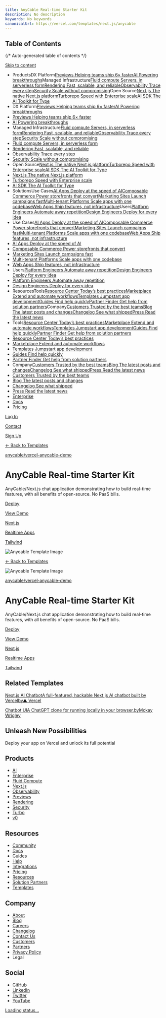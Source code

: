 ```yaml
---
title: AnyCable Real-time Starter Kit
description: No description
keywords: No keywords
canonicalUrl: https://vercel.com/templates/next.js/anycable
---
```


## Table of Contents

{/* Auto-generated table of contents */}

[Skip to content](#geist-skip-)

* ProductsDX Platform[Previews Helping teams ship 6× faster](/products/previews)[AI Powering breakthroughs](/ai)Managed Infrastructure[Fluid compute Servers, in serverless form](/fluid)[Rendering Fast, scalable, and reliable](/products/rendering)[Observability Trace every step](/products/observability)[Security Scale without compromising](/security)Open Source[Next.js The native Next.js platform](/frameworks/nextjs)[Turborepo Speed with Enterprise scale](/solutions/turborepo)[AI SDK The AI Toolkit for Type](https://sdk.vercel.ai/)
* DX Platform[Previews Helping teams ship 6× faster](/products/previews)[AI Powering breakthroughs](/ai)
* [Previews Helping teams ship 6× faster](/products/previews)
* [AI Powering breakthroughs](/ai)
* Managed Infrastructure[Fluid compute Servers, in serverless form](/fluid)[Rendering Fast, scalable, and reliable](/products/rendering)[Observability Trace every step](/products/observability)[Security Scale without compromising](/security)
* [Fluid compute Servers, in serverless form](/fluid)
* [Rendering Fast, scalable, and reliable](/products/rendering)
* [Observability Trace every step](/products/observability)
* [Security Scale without compromising](/security)
* Open Source[Next.js The native Next.js platform](/frameworks/nextjs)[Turborepo Speed with Enterprise scale](/solutions/turborepo)[AI SDK The AI Toolkit for Type](https://sdk.vercel.ai/)
* [Next.js The native Next.js platform](/frameworks/nextjs)
* [Turborepo Speed with Enterprise scale](/solutions/turborepo)
* [AI SDK The AI Toolkit for Type](https://sdk.vercel.ai/)
* SolutionsUse Cases[AI Apps Deploy at the speed of AI](/solutions/ai-apps)[Composable Commerce Power storefronts that convert](/solutions/composable-commerce)[Marketing Sites Launch campaigns fast](/solutions/marketing-sites)[Multi-tenant Platforms Scale apps with one codebase](/solutions/multi-tenant-saas)[Web Apps Ship features, not infrastructure](/solutions/web-apps)Users[Platform Engineers Automate away repetition](/solutions/platform-engineering)[Design Engineers Deploy for every idea](/solutions/design-engineering)
* Use Cases[AI Apps Deploy at the speed of AI](/solutions/ai-apps)[Composable Commerce Power storefronts that convert](/solutions/composable-commerce)[Marketing Sites Launch campaigns fast](/solutions/marketing-sites)[Multi-tenant Platforms Scale apps with one codebase](/solutions/multi-tenant-saas)[Web Apps Ship features, not infrastructure](/solutions/web-apps)
* [AI Apps Deploy at the speed of AI](/solutions/ai-apps)
* [Composable Commerce Power storefronts that convert](/solutions/composable-commerce)
* [Marketing Sites Launch campaigns fast](/solutions/marketing-sites)
* [Multi-tenant Platforms Scale apps with one codebase](/solutions/multi-tenant-saas)
* [Web Apps Ship features, not infrastructure](/solutions/web-apps)
* Users[Platform Engineers Automate away repetition](/solutions/platform-engineering)[Design Engineers Deploy for every idea](/solutions/design-engineering)
* [Platform Engineers Automate away repetition](/solutions/platform-engineering)
* [Design Engineers Deploy for every idea](/solutions/design-engineering)
* ResourcesTools[Resource Center Today’s best practices](/resources)[Marketplace Extend and automate workflows](/marketplace)[Templates Jumpstart app development](/templates)[Guides Find help quickly](/guides)[Partner Finder Get help from solution partners](/partners/solution-partners)Company[Customers Trusted by the best teams](/customers)[Blog The latest posts and changes](/blog)[Changelog See what shipped](/changelog)[Press Read the latest news](/press)
* Tools[Resource Center Today’s best practices](/resources)[Marketplace Extend and automate workflows](/marketplace)[Templates Jumpstart app development](/templates)[Guides Find help quickly](/guides)[Partner Finder Get help from solution partners](/partners/solution-partners)
* [Resource Center Today’s best practices](/resources)
* [Marketplace Extend and automate workflows](/marketplace)
* [Templates Jumpstart app development](/templates)
* [Guides Find help quickly](/guides)
* [Partner Finder Get help from solution partners](/partners/solution-partners)
* Company[Customers Trusted by the best teams](/customers)[Blog The latest posts and changes](/blog)[Changelog See what shipped](/changelog)[Press Read the latest news](/press)
* [Customers Trusted by the best teams](/customers)
* [Blog The latest posts and changes](/blog)
* [Changelog See what shipped](/changelog)
* [Press Read the latest news](/press)
* [Enterprise](/enterprise)
* [Docs](/docs)
* [Pricing](/pricing)

[Log In](/login)

[Contact](/contact)

[Sign Up](/signup)

[← Back to Templates](/templates)

[anycable/vercel-anycable-demo](https://github.com/anycable/vercel-anycable-demo)

# AnyCable Real-time Starter Kit

AnyCable/Next.js chat application demonstrating how to build real-time features, with all benefits of open-source. No PaaS bills.

[Deploy](/new/clone?demo-deion=AnyCable%2FNext.js%20chat%20application%20demonstrating%20how%20to%20build%20real-time%20features%2C%20with%20all%20benefits%20of%20open-source.%20No%20PaaS%20bills.&demo-image=%2F%2Fimages.ctfassets.net%2Fe5382hct74si%2F6GW3PtB4Pi90UCSoZtiFQU%2F0584c939e0228b4907366722cf1ae203%2FAnyCableVercelTemplate.png&demo-title=AnyCable%20Real-time%20Starter%20Kit&demo-url=https%3A%2F%2Fvercel-anycable-demo.vercel.app%2F&env=CABLE_URL%2CANYCABLE_HTTP_BROADCAST_URL%2CANYCABLE_HTTP_BROADCAST_SECRET%2CANYCABLE_JWT_ID_KEY&envLink=https%3A%2F%2Fgithub.com%2Fanycable%2Fvercel-anycable-demo%23configuring-and-linking-the-apps&project-name=AnyCable%20Real-time%20Starter%20Kit&repository-name=anycable&repository-url=https%3A%2F%2Fgithub.com%2Fanycable%2Fvercel-anycable-demo)

[View Demo](https://vercel-anycable-demo.vercel.app/)

[Next.js](/templates/next.js)

[Realtime Apps](/templates/realtime-apps)

[Tailwind](/templates/tailwind)

![Anycable Template Image](/_next/image?url=https%3A%2F%2Fimages.ctfassets.net%2Fe5382hct74si%2F6GW3PtB4Pi90UCSoZtiFQU%2F0584c939e0228b4907366722cf1ae203%2FAnyCableVercelTemplate.png&w=3840&q=75)

[← Back to Templates](/templates)

![Anycable Template Image](/_next/image?url=https%3A%2F%2Fimages.ctfassets.net%2Fe5382hct74si%2F6GW3PtB4Pi90UCSoZtiFQU%2F0584c939e0228b4907366722cf1ae203%2FAnyCableVercelTemplate.png&w=3840&q=75)

[anycable/vercel-anycable-demo](https://github.com/anycable/vercel-anycable-demo)

# AnyCable Real-time Starter Kit

AnyCable/Next.js chat application demonstrating how to build real-time features, with all benefits of open-source. No PaaS bills.

[Deploy](/new/clone?demo-deion=AnyCable%2FNext.js%20chat%20application%20demonstrating%20how%20to%20build%20real-time%20features%2C%20with%20all%20benefits%20of%20open-source.%20No%20PaaS%20bills.&demo-image=%2F%2Fimages.ctfassets.net%2Fe5382hct74si%2F6GW3PtB4Pi90UCSoZtiFQU%2F0584c939e0228b4907366722cf1ae203%2FAnyCableVercelTemplate.png&demo-title=AnyCable%20Real-time%20Starter%20Kit&demo-url=https%3A%2F%2Fvercel-anycable-demo.vercel.app%2F&env=CABLE_URL%2CANYCABLE_HTTP_BROADCAST_URL%2CANYCABLE_HTTP_BROADCAST_SECRET%2CANYCABLE_JWT_ID_KEY&envLink=https%3A%2F%2Fgithub.com%2Fanycable%2Fvercel-anycable-demo%23configuring-and-linking-the-apps&project-name=AnyCable%20Real-time%20Starter%20Kit&repository-name=anycable&repository-url=https%3A%2F%2Fgithub.com%2Fanycable%2Fvercel-anycable-demo)

[View Demo](https://vercel-anycable-demo.vercel.app/)

[Next.js](/templates/next.js)

[Realtime Apps](/templates/realtime-apps)

[Tailwind](/templates/tailwind)

## Related Templates

[Next.js AI ChatbotA full-featured, hackable Next.js AI chatbot built by Vercelby▲ Vercel](/templates/next.js/nextjs-ai-chatbot)

[Chatbot UIA ChatGPT clone for running locally in your browser.byMckay Wrigley](/templates/next.js/chatbot-ui)

## Unleash New Possibilities

Deploy your app on Vercel and unlock its full potential

## Products

* [AI](/ai)
* [Enterprise](/enterprise)
* [Fluid Compute](/fluid)
* [Next.js](/solutions/nextjs)
* [Observability](/products/observability)
* [Previews](/products/previews)
* [Rendering](/products/rendering)
* [Security](/security)
* [Turbo](/solutions/turborepo)
* [v0](https://v0.dev/)

## Resources

* [Community](https://community.vercel.com/)
* [Docs](/docs)
* [Guides](/guides)
* [Help](/help)
* [Integrations](/integrations)
* [Pricing](/pricing)
* [Resources](/resources)
* [Solution Partners](/partners/solution-partners)
* [Templates](/templates)

## Company

* [About](/about)
* [Blog](/blog)
* [Careers](/careers)
* [Changelog](/changelog)
* [Contact Us](/contact)
* [Customers](/customers)
* [Partners](/partners)
* [Privacy Policy](/legal/privacy-policy)
* Legal

## Social

* [GitHub](https://github.com/vercel)
* [LinkedIn](https://linkedin.com/company/vercel)
* [Twitter](https://x.com/vercel)
* [YouTube](https://youtube.com/@VercelHQ)

[Loading status…](https://vercel-status.com)